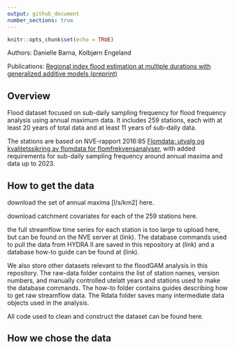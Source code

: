 ```yaml
---
output: github_document
number_sections: true
---
```


```r
knitr::opts_chunk$set(echo = TRUE)
```

Authors: Danielle Barna, Kolbjørn Engeland

Publications: [Regional index flood estimation at multiple durations with generalized additive models (preprint)](https://egusphere.copernicus.org/preprints/2023/egusphere-2023-2335/)

## Overview

Flood dataset focused on sub-daily sampling frequency for flood frequency analysis using annual maximum data. It includes 259 stations, each with at least 20 years of total data and at least 11 years of sub-daily data.

The stations are based on NVE-rapport 2016:85 [Flomdata: utvalg og kvalitetssikring av flomdata for flomfrekvensanalyser](https://asp.bibliotekservice.no/nve/title.aspx?tkey=23147), with added requirements for sub-daily sampling frequency around annual maxima and data up to 2023. 


## How to get the data

download the set of annual maxima [l/s/km2] here. 

download catchment covariates for each of the 259 stations here.

the full streamflow time series for each station is too large to upload here, but can be found on the NVE server at (link). The database commands used to pull the data from HYDRA II are saved in this repository at (link) and a database how-to guide can be found at (link).

We also store other datasets relevant to the floodGAM analysis in this repository. The raw-data folder contains the list of station names, version numbers, and manually controlled utelatt years and stations used to make the database commands. The how-to folder contains guides describing how to get raw streamflow data. The Rdata folder saves many intermediate data objects used in the analysis. 

All code used to clean and construct the dataset can be found here. 

## How we chose the data





